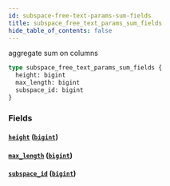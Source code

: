 ```yaml
---
id: subspace-free-text-params-sum-fields
title: subspace_free_text_params_sum_fields
hide_table_of_contents: false
---
```


aggregate sum on columns

```graphql
type subspace_free_text_params_sum_fields {
  height: bigint
  max_length: bigint
  subspace_id: bigint
}
```

### Fields

#### [`height`](#) ([`bigint`](../scalars/bigint))

#### [`max_length`](#) ([`bigint`](../scalars/bigint))

#### [`subspace_id`](#) ([`bigint`](../scalars/bigint))
